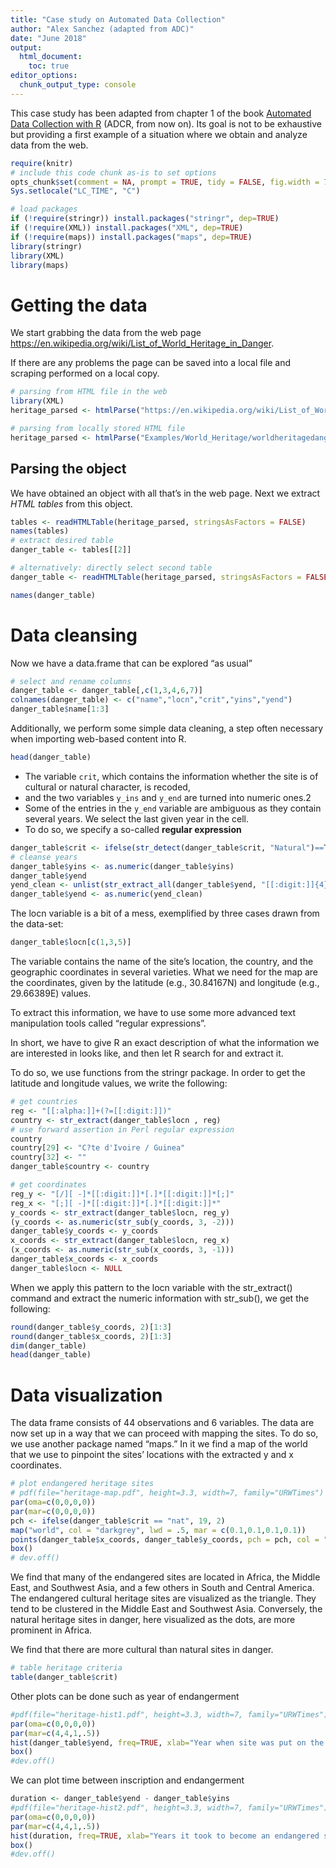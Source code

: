 ```yaml
---
title: "Case study on Automated Data Collection"
author: "Alex Sanchez (adapted from ADC)"
date: "June 2018"
output: 
  html_document:
    toc: true
editor_options: 
  chunk_output_type: console
---
```


This case study has been adapted from chapter 1 of the book [Automated Data Collection with R](http://www.r-datacollection.com/) (ADCR, from now on). Its goal is not to be exhaustive but providing a first example of a situation where we obtain and analyze data from the web.

```r
require(knitr)
# include this code chunk as-is to set options
opts_chunk$set(comment = NA, prompt = TRUE, tidy = FALSE, fig.width = 7, fig.height = 7,echo = TRUE, message = FALSE, warning = FALSE, cache=FALSE)
Sys.setlocale("LC_TIME", "C")
```

```r
# load packages
if (!require(stringr)) install.packages("stringr", dep=TRUE)
if (!require(XML)) install.packages("XML", dep=TRUE)
if (!require(maps)) install.packages("maps", dep=TRUE)
library(stringr)
library(XML)
library(maps)
```

# Getting the data

We start grabbing the data from the web page [https://en.wikipedia.org/wiki/List_of_World_Heritage_in_Danger](https://en.wikipedia.org/wiki/List_of_World_Heritage_in_Danger).

If there are any problems the page can be saved into a local file and scraping performed on a local copy.

```r
# parsing from HTML file in the web
library(XML)
heritage_parsed <- htmlParse("https://en.wikipedia.org/wiki/List_of_World_Heritage_in_Danger", encoding = "UTF-8")

# parsing from locally stored HTML file
heritage_parsed <- htmlParse("Examples/World_Heritage/worldheritagedanger.htm")
```

## Parsing the object
We have obtained an object with all that's in the web page.
Next we extract *HTML tables* from this object.

```r
tables <- readHTMLTable(heritage_parsed, stringsAsFactors = FALSE)
names(tables)
# extract desired table
danger_table <- tables[[2]]

# alternatively: directly select second table
danger_table <- readHTMLTable(heritage_parsed, stringsAsFactors = FALSE, which = 2) 

names(danger_table)
```

# Data cleansing

Now we have a data.frame that can be explored "as usual" 
```r
# select and rename columns
danger_table <- danger_table[,c(1,3,4,6,7)]
colnames(danger_table) <- c("name","locn","crit","yins","yend")
danger_table$name[1:3]
```
Additionally, we perform some simple data cleaning, a step
often necessary when importing web-based content into R. 

```r
head(danger_table)
```


- The variable `crit`, which contains the information whether the site is of cultural or natural character, is recoded, 
- and the two variables `y_ins` and `y_end` are turned into numeric ones.2 
- Some of the entries in the `y_end` variable are ambiguous as they contain several years. We select the last given year in the cell. 
- To do so, we specify a so-called __regular expression__ 

```r
danger_table$crit <- ifelse(str_detect(danger_table$crit, "Natural")==T, "nat", "cult")
# cleanse years
danger_table$yins <- as.numeric(danger_table$yins)
danger_table$yend
yend_clean <- unlist(str_extract_all(danger_table$yend, "[[:digit:]]{4}$"))
danger_table$yend <- as.numeric(yend_clean)
```
The locn variable is a bit of a mess, exemplified by three cases drawn from the data-set:
```r
danger_table$locn[c(1,3,5)]
```
The variable contains the name of the site's location, the country, and the geographic coordinates in several varieties. What we need for the map are the coordinates, given by the latitude (e.g., 30.84167N) and longitude (e.g., 29.66389E) values. 

To extract this information, we have to use some more advanced text manipulation tools called "regular expressions".

In short, we have to give R an exact description of what the information we are interested in looks like, and then let R search for and extract it. 

To do so, we use functions from the stringr package. In order to get the latitude and longitude values, we write the following:

```r
# get countries
reg <- "[[:alpha:]]+(?=[[:digit:]])"
country <- str_extract(danger_table$locn , reg) 
# use forward assertion in Perl regular expression
country
country[29] <- "C?te d'Ivoire / Guinea"
country[32] <- ""
danger_table$country <- country

# get coordinates
reg_y <- "[/][ -]*[[:digit:]]*[.]*[[:digit:]]*[;]"
reg_x <- "[;][ -]*[[:digit:]]*[.]*[[:digit:]]*"
y_coords <- str_extract(danger_table$locn, reg_y)
(y_coords <- as.numeric(str_sub(y_coords, 3, -2)))
danger_table$y_coords <- y_coords
x_coords <- str_extract(danger_table$locn, reg_x)
(x_coords <- as.numeric(str_sub(x_coords, 3, -1)))
danger_table$x_coords <- x_coords
danger_table$locn <- NULL
```
When we apply this pattern to the locn variable with the
str_extract() command and extract the numeric information with str_sub(), we get the following:

```r
round(danger_table$y_coords, 2)[1:3]
round(danger_table$x_coords, 2)[1:3]
dim(danger_table)
head(danger_table)
```
# Data visualization

The data frame consists of 44 observations and 6 variables. The data are now set up in a way that we can proceed with mapping the sites. To do so, we use another package named "maps." In it we find a map of the world that we use to pinpoint the sites' locations with the extracted y and x coordinates.

```r
# plot endangered heritage sites
# pdf(file="heritage-map.pdf", height=3.3, width=7, family="URWTimes")
par(oma=c(0,0,0,0))
par(mar=c(0,0,0,0))
pch <- ifelse(danger_table$crit == "nat", 19, 2)
map("world", col = "darkgrey", lwd = .5, mar = c(0.1,0.1,0.1,0.1))
points(danger_table$x_coords, danger_table$y_coords, pch = pch, col = "black", cex = .8)
box()
# dev.off()
```

We find that many of the endangered sites are located in Africa, the Middle East, and Southwest Asia, and a few others in South and Central America. The endangered cultural heritage sites are visualized as the triangle. They tend to be clustered in the Middle East and Southwest Asia. Conversely, the natural heritage sites in danger, here visualized as the dots, are more prominent in Africa.

We find that there are more cultural than natural sites in danger.

```r
# table heritage criteria
table(danger_table$crit)
```

Other plots can be done such as year of endangerment
```r
#pdf(file="heritage-hist1.pdf", height=3.3, width=7, family="URWTimes")
par(oma=c(0,0,0,0))
par(mar=c(4,4,1,.5))
hist(danger_table$yend, freq=TRUE, xlab="Year when site was put on the list of endangered sites", main="")
box()
#dev.off()
```

We can plot time between inscription and endangerment
 
```r
duration <- danger_table$yend - danger_table$yins
#pdf(file="heritage-hist2.pdf", height=3.3, width=7, family="URWTimes")
par(oma=c(0,0,0,0))
par(mar=c(4,4,1,.5))
hist(duration, freq=TRUE, xlab="Years it took to become an endangered site", main="")
box()
#dev.off()
```



